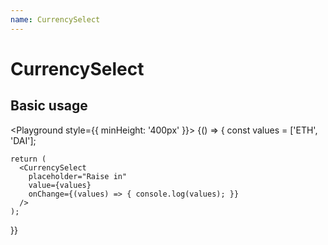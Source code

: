 ```yaml
---
name: CurrencySelect
---
```




# CurrencySelect

<PropsTable of={CurrencySelect} />

## Basic usage

<Playground style={{ minHeight: '400px' }}>
  {() => {
    const values = ['ETH', 'DAI'];

    return (
      <CurrencySelect 
        placeholder="Raise in" 
        value={values}
        onChange={(values) => { console.log(values); }}
      />
    );
  }}
</Playground>
